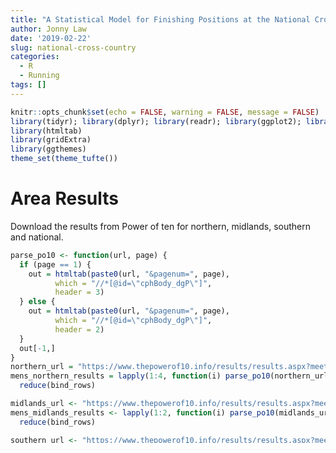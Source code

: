```yaml
---
title: "A Statistical Model for Finishing Positions at the National Cross Country"
author: Jonny Law
date: '2019-02-22'
slug: national-cross-country
categories:
  - R
  - Running
tags: []
---
```


```r
knitr::opts_chunk$set(echo = FALSE, warning = FALSE, message = FALSE)
library(tidyr); library(dplyr); library(readr); library(ggplot2); library(jonnylaw);
library(htmltab)
library(gridExtra)
library(ggthemes)
theme_set(theme_tufte())
```

# Area Results

Download the results from Power of ten for northern, midlands, southern and national.

```r
parse_po10 <- function(url, page) {
  if (page == 1) {
    out = htmltab(paste0(url, "&pagenum=", page), 
          which = "//*[@id=\"cphBody_dgP\"]",
          header = 3)  
  } else {
    out = htmltab(paste0(url, "&pagenum=", page), 
          which = "//*[@id=\"cphBody_dgP\"]",
          header = 2)
  }
  out[-1,]
}
northern_url = "https://www.thepowerof10.info/results/results.aspx?meetingid=215941&event=12KXC&venue=Harewood&date=27-Jan-18"
mens_northern_results = lapply(1:4, function(i) parse_po10(northern_url, i)) %>%
  reduce(bind_rows)

midlands_url <- "https://www.thepowerof10.info/results/results.aspx?meetingid=218332&event=12KXC"
mens_midlands_results <- lapply(1:2, function(i) parse_po10(midlands_url, i)) %>%
  reduce(bind_rows)

southern_url <- "https://www.thepowerof10.info/results/results.aspx?meetingid=215848&event=15KXC"

mens_southern_results <- lapply(1:3, function(i) parse_po10(southern_url, i)) %>%
  reduce(bind_rows)

national_url <- "https://www.thepowerof10.info/results/results.aspx?meetingid=195112&event=12KXC"
national_results <- lapply(1:4, function(i) parse_po10(national_url, i)) %>%
  reduce(bind_rows)
```

# A linear model

```r
national_northern <- national_results  %>%
  select(Name, position_national = Pos) %>%
  inner_join(mens_northern_results %>% select(Name, position_northern = Pos), 
            by = "Name") %>%
  mutate_at(vars(starts_with("position")), funs(as.numeric))

national_midlands <- national_results  %>%
  select(Name, position_national = Pos) %>%
  inner_join(mens_midlands_results %>% select(Name, position_midlands = Pos), 
            by = "Name") %>%
  mutate_at(vars(starts_with("position")), funs(as.numeric))

national_southern <- national_results  %>%
  select(Name, position_national = Pos) %>%
  inner_join(mens_southern_results %>% select(Name, position_southern = Pos), 
            by = "Name") %>%
  mutate_at(vars(starts_with("position")), funs(as.numeric))
```

The goal is to fit a model, where the outcome is the position at the national and the input is the position at the northern XC. This then allows us to determine the quality of the field at each XC and determine what position you are likely to finish in the National this season given a result in the area championships. A simple linear model has each observation (runner) considered independent with normally distributed errors.

$$Y_i = \beta^T x_i + \varepsilon_i, \quad \mathcal{N}(0, \sigma^2).$$

Three separate models are fit, one for each area championship under consideration. To construct the dataset for each of the models we join the results together from the area and nationals in 2018 by name and exclude those who didn't participate in both. We fit the model using least squares and see that the coefficient associated with the finishing position in the northerns is 2.23 and the intercept is 95. This means that given your finishing position in the Northern XC, just add 95 and multiple by 2.23 to get an approximate finishing position in the 2018 National XC. 

```r
fit_northern <- lm(position_national ~ position_northern, data = national_northern)
broom::tidy(fit_northern) %>% knitr::kable(digits = 1)
fit_midlands <- lm(position_national ~ position_midlands, data = national_midlands)
fit_southern <- lm(position_national ~ position_southern, data = national_southern)
```

Next we plot a Normal Q-Q plot to check the residuals are Normally distributed. If the residuals (the errors, $Y_i - \varepsilon_i, i = 1,\dots,N$) are Normally distributed the conclusions drawn from the model are valid. The Q-Q plots look reasonable (except maybe the midlands (centre)) with only a few outliers identified by R.

```r
par(mfrow = c(1, 3))
plot(fit_northern, which = 2)
plot(fit_midlands, which = 2)
plot(fit_southern, which = 2)
```

Next we can plot the actual values and the "line of best fit". This is the regression line given by the data, we can see this generally captures the relationship quite well.

```r
p1 <- national_northern %>%
  ggplot(aes(x = position_northern, y = position_national)) +
  geom_point() +
  geom_abline(intercept = fit_northern$coefficients[1], slope = fit_northern$coefficients[2])

p2 <- national_midlands %>%
  ggplot(aes(x = position_midlands, y = position_national)) +
  geom_point() +
  geom_abline(intercept = fit_midlands$coefficients[1], slope = fit_midlands$coefficients[2])

p3 <- national_southern %>%
  ggplot(aes(x = position_southern, y = position_national)) +
  geom_point() +
  geom_abline(intercept = fit_southern$coefficients[1], slope = fit_southern$coefficients[2])

grid.arrange(p1, p2, p3, ncol = 1)
```

Looking at the line of best fit, the data appears to be linear, however exceptional performances in both competitions are not accurately modelled. 

The coefficients for the midlands and the southerns simple linear regression are as follows:

```r
broom::tidy(fit_midlands) %>%
  knitr::kable(digits = 1)
broom::tidy(fit_southern) %>%
  knitr::kable(digits = 1)
```

# Predict 2019 National placing using the linear model

Now we'd like to use this data in order to predict a performance in 2019. I ran in the Northern XC, finished 289th. The linear model predicts a mean finishing position of 742, given by the equation:

$$\textrm{finish_nationals} = 95 + 2.239 * 289$$

```r
predict(fit_northern, newdata = tibble(position_northern = 289))
```

My actual finishing position was `r national_results[national_results$Name == "Jonathan Law",]$Pos`.

